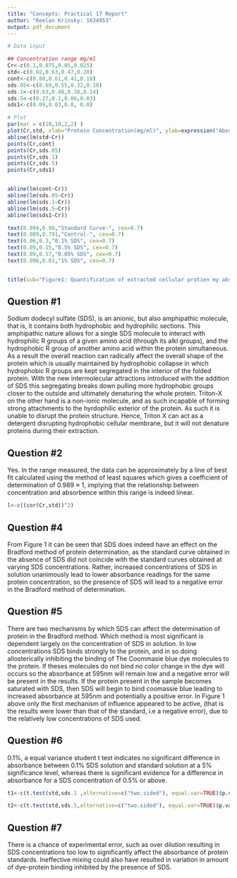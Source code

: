 ```yaml
---
title: "Concepts: Practical 17 Report"
author: "Keelan Krinsky: 1634953"
output: pdf_document
---
```


```r
# Data input

## Concentration range mg/ml
Cr<-c(0.1,0.075,0.05,0.025)
std<-c(0.92,0.63,0.47,0.20)
cont<-c(0.80,0.61,0.41,0.18)
sds.05<-c(0.69,0.55,0.32,0.18)
sds.1<-c(0.63,0.48,0.38,0.14)
sds.5<-c(0.27,0.1,0.06,0.03)
sds1<-c(0.09,0.03,0.0, 0.0)
```

```r
# Plot
par(mar = c(10,10,2,2) )
plot(Cr,std, xlab="Protein Concentration(mg/ml)", ylab=expression("Abosrbance at 525nm"), ylim=range(0,1), xlim=range(0,0.11))
abline(lm(std~Cr))
points(Cr,cont)
points(Cr,sds.05)
points(Cr,sds.1)
points(Cr,sds.5)
points(Cr,sds1)


abline(lm(cont~Cr))
abline(lm(sds.05~Cr))
abline(lm(sds.1~Cr))
abline(lm(sds.5~Cr))
abline(lm(sds1~Cr))

text(0.094,0.98,"Standard Curve-", cex=0.7)
text(0.089,0.791,"Control-", cex=0.7)
text(0.06,0.3,"0.1% SDS", cex=0.7)
text(0.09,0.15,"0.5% SDS", cex=0.7)
text(0.09,0.57,"0.05% SDS", cex=0.7)
text(0.096,0.03,"1% SDS", cex=0.7)


title(sub="Figure1: Quantification of extracted cellular protien my absorption,\n at varying levels of denaturiung buffer SDS", line=7)

```


## Question #1
Sodium dodecyl sulfate (SDS), is an anionic, but also amphipathic molecule, that is, it contains both hydrophobic and hydrophilic sections. This amphipathic nature allows for a single SDS molecule to interact with hydrophilic R groups of a given amino acid (through its alkl groups), and the hydrophobic R group of another amino acid within the protein simultaneous. As a result the overall reaction can radically affect the overall shape of the protein which is usually maintained by hydrophobic collapse in which hydrophobic R groups are kept segregated in the interior of the folded protein. With the new intermolecular attractions introduced with the addition of SDS this segregating breaks down pulling more hydrophobic groups closer to the outside and ultimately denaturing the whole protein. Triton-X on the other hand is a non-ionic molecule, and as such incapable of forming strong attachments to the hyrdophilic exterior of the protein. As such it is unable to disrupt the protein structure. Hence, Triton X can act as a detergent disrupting hydrophobic cellular membrane, but it will not denature proteins during their extraction. 

## Question #2
Yes. In the range measured, the data can be approximately by a line of best fit calculated using the method of least squares which gives a coefficient of determination of 0.989 $\approx$ 1, implying that the relationship between concentration and absorbence within this range is indeed linear. 

```r
l<-c((cor(Cr,std))^2)

```


## Question #4
From Figure 1 it can be seen that SDS does indeed have an effect on the Bradford method of protein determination, as the standard curve obtained in the absence of SDS did not coincide with the standard curves obtained at varying SDS concentrations. Rather, increased concentrations of SDS in solution unanimously lead to lower absorbance readings for the same protein concentration, so the presence of SDS will lead to a negative error in the Bradford method of determination. 

## Question #5
There are two mechanisms by which SDS can affect the determination of protein in the Bradford method. Which method is most significant is dependent largely on the concentration of SDS in solution. In low concentrations SDS binds strongly to the protein, and in so doing allosterically inhibiting the binding of The Coommasie blue dye molecules to the protein. If theses molecules do not bind no color change in the dye will occurs so the absorbance at 595nm will remain low and a negative error will be present in the results. If the protein present in the sample becomes saturated with SDS, then SDS will begin to bind coomassie blue leading to increased absorbance at 595nm and potentially a positive error. In Figure 1 above only the first mechanism of influence appeared to be active, (that is the results were lower than that of the standard, i.e a negative error), due to the relatively low concentrations of SDS used. 

## Question #6
$0.1\%$, a equal variance student t test indicates no significant difference in absorbance between $0.1\%$ SDS solution and standard solution at a 5\% significance level, whereas there is significant evidence for a difference in absorbance for a SDS concentration of $0.5\%$ or above. 


```r
t1<-c(t.test(std,sds.1 ,alternative=c("two.sided"), equal.var=TRUE)$p.value)

t2<-c(t.test(std,sds.5,alternative=c("two.sided"), equal.var=TRUE)$p.value)
```

## Question #7 
There is a chance of experimental error, such as over dilution resulting in SDS concentrations too low to significantly affect the absorbance of protein standards. Ineffective mixing could also have resulted in variation in amount of dye-protein binding inhibited by the presence of SDS. 
